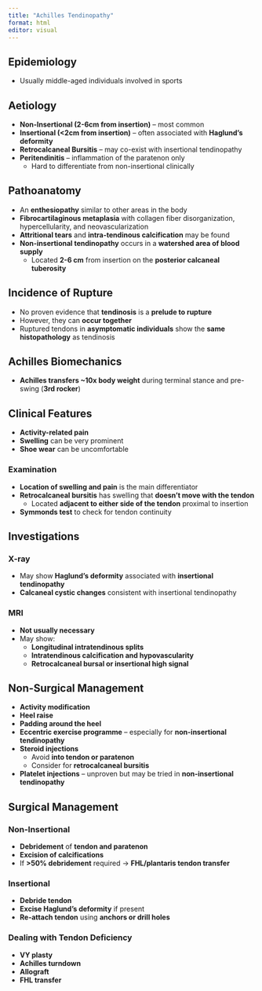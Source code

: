 ```yaml
---
title: "Achilles Tendinopathy"
format: html
editor: visual
---
```


## Epidemiology  
- Usually middle-aged individuals involved in sports  

## Aetiology  
- **Non-Insertional (2-6cm from insertion)** – most common  
- **Insertional (<2cm from insertion)** – often associated with **Haglund’s deformity**  
- **Retrocalcaneal Bursitis** – may co-exist with insertional tendinopathy  
- **Peritendinitis** – inflammation of the paratenon only  
  - Hard to differentiate from non-insertional clinically  

## Pathoanatomy  
- An **enthesiopathy** similar to other areas in the body  
- **Fibrocartilaginous metaplasia** with collagen fiber disorganization, hypercellularity, and neovascularization  
- **Attritional tears** and **intra-tendinous calcification** may be found  
- **Non-insertional tendinopathy** occurs in a **watershed area of blood supply**  
  - Located **2-6 cm** from insertion on the **posterior calcaneal tuberosity**  

## Incidence of Rupture  
- No proven evidence that **tendinosis** is a **prelude to rupture**  
- However, they can **occur together**  
- Ruptured tendons in **asymptomatic individuals** show the **same histopathology** as tendinosis  

## Achilles Biomechanics  
- **Achilles transfers ~10x body weight** during terminal stance and pre-swing (**3rd rocker**)  

## Clinical Features  
- **Activity-related pain**  
- **Swelling** can be very prominent  
- **Shoe wear** can be uncomfortable  

### Examination  
- **Location of swelling and pain** is the main differentiator  
- **Retrocalcaneal bursitis** has swelling that **doesn’t move with the tendon**  
  - Located **adjacent to either side of the tendon** proximal to insertion  
- **Symmonds test** to check for tendon continuity  

## Investigations  

### X-ray  
- May show **Haglund’s deformity** associated with **insertional tendinopathy**  
- **Calcaneal cystic changes** consistent with insertional tendinopathy  

### MRI  
- **Not usually necessary**  
- May show:  
  - **Longitudinal intratendinous splits**  
  - **Intratendinous calcification and hypovascularity**  
  - **Retrocalcaneal bursal or insertional high signal**  

## Non-Surgical Management  
- **Activity modification**  
- **Heel raise**  
- **Padding around the heel**  
- **Eccentric exercise programme** – especially for **non-insertional tendinopathy**  
- **Steroid injections**  
  - Avoid **into tendon or paratenon**  
  - Consider for **retrocalcaneal bursitis**  
- **Platelet injections** – unproven but may be tried in **non-insertional tendinopathy**  

## Surgical Management  

### Non-Insertional  
- **Debridement** of **tendon and paratenon**  
- **Excision of calcifications**  
- If **>50% debridement** required → **FHL/plantaris tendon transfer**  

### Insertional  
- **Debride tendon**  
- **Excise Haglund’s deformity** if present  
- **Re-attach tendon** using **anchors or drill holes**  

### Dealing with Tendon Deficiency  
- **VY plasty**  
- **Achilles turndown**  
- **Allograft**  
- **FHL transfer**  

